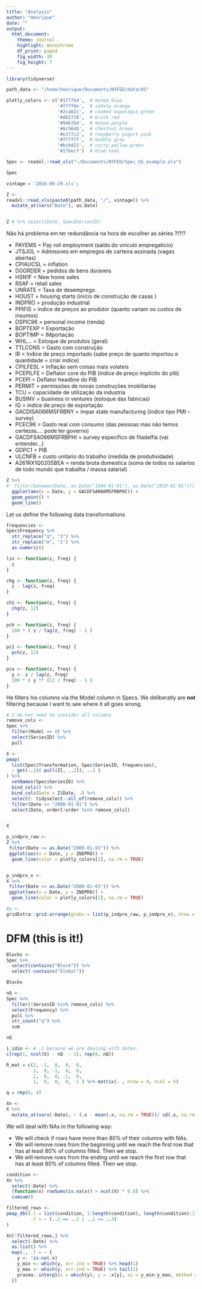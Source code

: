 ```yaml
---
title: "Analysis"
author: "Henrique"
date: ""
output: 
  html_document: 
    theme: journal
    highlight: monochrome
    df_print: paged
    fig_width: 10
    fig_height: 7
---
```


```r
library(tidyverse)

path_data <- "/home/henrique/Documents/NYFED/data/US"

plotly_colors <- c('#1f77b4',  # muted blue
                   '#ff7f0e',  # safety orange
                   '#2ca02c',  # cooked asparagus green
                   '#d62728',  # brick red
                   '#9467bd',  # muted purple
                   '#8c564b',  # chestnut brown
                   '#e377c2',  # raspberry yogurt pink
                   '#7f7f7f',  # middle gray
                   '#bcbd22',  # curry yellow-green
                   '#17becf')  # blue-teal
```

```r
Spec <- readxl::read_xls("~/Documents/NYFED/Spec_US_example.xls")

Spec
```

```r
vintage = '2016-06-29.xls'; 

Z <- 
readxl::read_xls(paste0(path_data, "/", vintage)) %>% 
  mutate_at(vars("Date"), as.Date)


Z # %>% select(Date, Spec$SeriesID)
```

Não há problema em ter redundância na hora de escolher as séries ?!?!?

 * PAYEMS            = Pay roll employment (saldo do vinculo empregaticio)
 * JTSJOL            = Admissoes em empregos de carteira assinada (vagas abertas)
 * CPIAUCSL          = inflation
 * DGORDER           = pedidos de bens duraveis 
 * HSN1F             = New home sales 
 * RSAF              = retail sales
 * UNRATE            = Taxa de desemprego
 * HOUST             = housing starts (inicio de construção de casas )
 * INDPRO            = produção industrial
 * PPIFIS            = indice de preços ao produtor (quanto variam os custos de insumos)
 * DSPIC96           = personal income (renda)
 * BOPTEXP           = Exportação
 * BOPTIMP           = IMportação
 * WHL...            = Estoque de produtos (geral)
 * TTLCONS           = Gasto com construção
 * IR                = Indice de preço importado (sabe preço de quanto importou e quantidade = criar indice)
 * CPILFESL          = Inflação sem coisas mais volateis
 * PCEPILFE          = Deflator core do PIB (indice de preço implicito do pib)
 * PCEPI             = Deflator headline do PIB
 * PERMIT            = permissões de novas construções imobiliarias
 * TCU               = capacidade de utilização da industria
 * BUSINV            = business in ventures (estoque das fabricas)
 * IQ                = indice de preço de exportação
 * GACDISA066MSFRBNY = impar state manufacturing (indice tipo PMI -- survey)
 * PCEC96 = Gasto real com consumo (das pessoas mas não temos certezas.... pode ter governo)
 * GACDFSA066MSFRBPHI = survey especifico de filadelfia (vai entender...)
 * GDPC1 = PIB
 * ULCNFB = custo unitario do trabalho (medida de produtividade)
 * A261RX1Q020SBEA = renda bruta domestica (soma de todos os salarios de todo mundo que trabalha / massa salarial)

```r
Z %>% 
#  filter(between(Date, as.Date("1986-01-01"), as.Date("2019-01-01"))) %>% 
  ggplot(aes(x = Date, y = GACDFSA066MSFRBPHI)) +
  geom_point() +
  geom_line()
```

Let us define the following data transformations
```r
frequencies <- 
Spec$Frequency %>% 
  str_replace("q", "3") %>% 
  str_replace("m", "1") %>% 
  as.numeric()

lin <- function(z, freq) {
  z
}

chg <- function(z, freq) {
  z - lag(z, freq)
}

ch1 <- function(z, freq) {
  chg(z, 12)
}

pch <- function(z, freq) {
  100 * ( z / lag(z, freq) - 1 )
}

pc1 <- function(z, freq) {
  pch(z, 12)
}

pca <- function(z, freq) {
  y <- z / lag(z, freq)
  100 * ( y ** (12 / freq) - 1 )
}
```

He filters his columns via the Model column in Specs.
We deliberatly are **not** filtering because I want to see
where it all goes wrong.

```r
# I do not need to consider all columns 
remove_cols <- 
Spec %>% 
  filter(Model == 0) %>% 
  select(SeriesID) %>% 
  pull

X <- 
pmap(
  list(Spec$Transformation, Spec$SeriesID, frequencies),
  ~ get(..1)( pull(Z[, ..2]), ..3 )
) %>% 
  setNames(Spec$SeriesID) %>% 
  bind_cols() %>% 
  bind_cols(Date = Z$Date, .) %>% 
  select(- tidyselect::all_of(remove_cols)) %>% 
  filter(Date >= "2000-01-01") %>% 
  select(Date, order[!order %in% remove_cols])


X
```

```r
p_indpro_raw <- 
Z %>% 
 filter(Date >= as.Date("2000-01-01")) %>% 
 ggplot(aes(x = Date, y = INDPRO)) +
  geom_line(color = plotly_colors[1], na.rm = TRUE) 


p_indpro_x <- 
X %>% 
 filter(Date >= as.Date("2000-01-01")) %>% 
 ggplot(aes(x = Date, y = INDPRO)) +
  geom_line(color = plotly_colors[2], na.rm = TRUE) 

#p <- 
gridExtra::grid.arrange(grobs = list(p_indpro_raw, p_indpro_x), nrow = 2)
```

# DFM (this is it!)
```r
Blocks <- 
Spec %>% 
  select(contains("Block")) %>% 
  select(-contains("Global"))

Blocks

nQ <- 
Spec %>% 
  filter(!SeriesID %in% remove_cols) %>% 
  select(Frequency) %>% 
  pull %>% 
  str_count("q") %>% 
  sum

nQ

i_idio <- # -1 because we are dealing with dates.
c(rep(1, ncol(X) - nQ  - 1), rep(0, nQ))

R_mat = c(2, -1,  0,  0,  0,
          3,  0, -1,  0,  0,
          2,  0,  0, -1,  0,
          1,  0,  0,  0, -1 ) %>% matrix(. , nrow = 4, ncol = 5)

q = rep(0, 4)

Xn <- 
X %>% 
  mutate_at(vars(-Date), ~ (.x - mean(.x, na.rm = TRUE))/ sd(.x, na.rm = TRUE))
```

We will deal with NAs in the following way:

 - We will check if rows have more than 80% of their columns with NAs.
 - We will remove rows from the beginning until we reach the first row that has
   at least 80% of columns filled. Then we stop.
 - We will remove rows from the ending until we reach the first row that has
   at least 80% of columns filled. Then we stop.
  
```r
condition <- 
Xn %>% 
  select(-Date) %>% 
  (function(x) rowSums(is.na(x)) > ncol(X) * 0.8) %>% 
  cumsum() 

filtered_rows <- 
pmap_dbl(.l = list(condition, 1:length(condition), length(condition):1),
         .f = ~ (..1 == ..2 | ..1 == ..3)
)  
```

```r
Xn[!filtered_rows,] %>% 
  select(-Date) %>% 
  as.list() %>% 
  map(., .f = ~ {
    y <- !is.na(.x)
    y_min <- which(y, arr.ind = TRUE) %>% head(1)
    y_max <- which(y, arr.ind = TRUE) %>% tail(1)
    pracma::interp1(x = which(y), y = .x[y], xi = y_min:y_max, method = "spline")
  })
```

